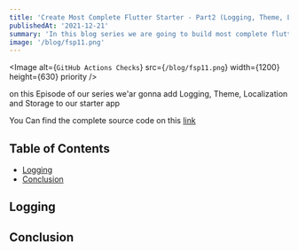 ```yaml
---
title: 'Create Most Complete Flutter Starter - Part2 (Logging, Theme, Localization and Storage)'
publishedAt: '2021-12-21'
summary: 'In this blog series we are going to build most complete fluttre starter with localization, theme, navigation, logging, flavores, ci/cd, storage, state management and ... features.'
image: '/blog/fsp11.png'
---
```


<Image
  alt={`GitHub Actions Checks`}
  src={`/blog/fsp11.png`}
  width={1200}
  height={630}
  priority
/>

on this Episode of our series we'ar gonna add Logging, Theme, Localization and Storage to our starter app

You Can find the complete source code on this [link](https://github.com/Mj23978/sparrow_template) 

## Table of Contents

- [Logging](/blog/flutter-complete-starter-2#create-project-and-clean-it)
  <!-- - [Folder Structure](/blog/flutter-complete-starter-2#folder-structure) -->
- [Conclusion](/blog/flutter-complete-starter-2#conclusion)

## Logging


## Conclusion